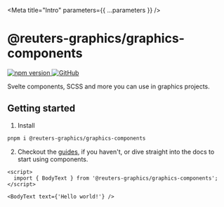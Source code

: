 
<Meta title="Intro" parameters={{ ...parameters }} />

# @reuters-graphics/graphics-components

<p>
  <a href="https://www.npmjs.com/package/@reuters-graphics/graphics-components">
    <img src="https://badge.fury.io/js/@reuters-graphics%2Fgraphics-components.svg" alt="npm version" style={{ display: 'inline-block', margin: '0 5px 0 0' }} />
  </a>

  <a href="https://github.com/reuters-graphics/graphics-components">
    <img src="https://badgen.net/badge/icon/GitHub?icon=github&label" alt="GitHub" style={{ display: 'inline-block', margin: '0 5px 0 0' }} />
  </a>
</p>

Svelte components, SCSS and more you can use in graphics projects.

## Getting started

1. Install

```bash
pnpm i @reuters-graphics/graphics-components
```

2. Checkout the [guides](?path=/docs/guides-using-these-docs--docs), if you haven't, or dive straight into the docs to start using components.

```svelte
<script>
  import { BodyText } from '@reuters-graphics/graphics-components';
</script>

<BodyText text={'Hello world!'} />
```
